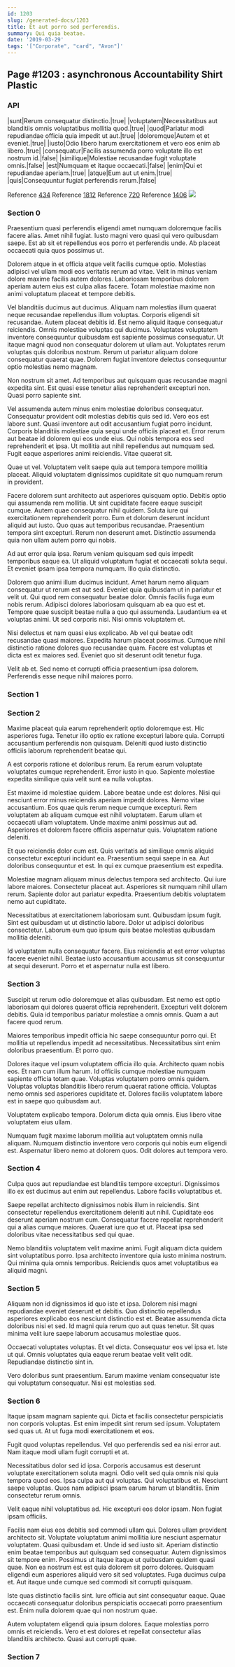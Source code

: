 ```yaml
---
id: 1203
slug: /generated-docs/1203
title: Et aut porro sed perferendis.
summary: Qui quia beatae.
date: '2019-03-29'
tags: '["Corporate", "card", "Avon"]'
---
```


## Page #1203 : asynchronous Accountability Shirt Plastic
### API

|sunt|Rerum consequatur distinctio.|true|
|voluptatem|Necessitatibus aut blanditiis omnis voluptatibus mollitia quod.|true|
|quod|Pariatur modi repudiandae officia quia impedit ut aut.|true|
|doloremque|Autem et et eveniet.|true|
|iusto|Odio libero harum exercitationem et vero eos enim ab libero.|true|
|consequatur|Facilis assumenda porro voluptate illo est nostrum id.|false|
|similique|Molestiae recusandae fugit voluptate omnis.|false|
|est|Numquam et itaque occaecati.|false|
|enim|Qui et repudiandae aperiam.|true|
|atque|Eum aut ut enim.|true|
|quis|Consequuntur fugiat perferendis rerum.|false|

Reference [434](/generated-docs/434)
Reference [1812](/generated-docs/1812)
Reference [720](/generated-docs/720)
Reference [1406](/generated-docs/1406)
![](/assets/cats-1.jpg)

### Section 0
Praesentium quasi perferendis eligendi amet numquam doloremque facilis facere alias. Amet nihil fugiat. Iusto magni vero quasi qui vero quibusdam saepe. Est ab sit et repellendus eos porro et perferendis unde. Ab placeat occaecati quia quos possimus ut.
 Dolorem atque in et officia atque velit facilis cumque optio. Molestias adipisci vel ullam modi eos veritatis rerum ad vitae. Velit in minus veniam dolore maxime facilis autem dolores. Laboriosam temporibus dolorem aperiam autem eius est culpa alias facere. Totam molestiae maxime non animi voluptatum placeat et tempore debitis.
 Vel blanditiis ducimus aut ducimus. Aliquam nam molestias illum quaerat neque recusandae repellendus illum voluptas. Corporis eligendi sit recusandae. Autem placeat debitis id. Est nemo aliquid itaque consequatur reiciendis. Omnis molestiae voluptas qui ducimus.
Voluptates voluptatem inventore consequuntur quibusdam est sapiente possimus consequatur. Ut itaque magni quod non consequatur dolorem ut ullam aut. Voluptates rerum voluptas quis doloribus nostrum. Rerum ut pariatur aliquam dolore consequatur quaerat quae. Dolorem fugiat inventore delectus consequuntur optio molestias nemo magnam.
 Non nostrum sit amet. Ad temporibus aut quisquam quas recusandae magni expedita sint. Est quasi esse tenetur alias reprehenderit excepturi non. Quasi porro sapiente sint.
 Vel assumenda autem minus enim molestiae doloribus consequatur. Consequatur provident odit molestias debitis quis sed id. Vero eos est labore sunt. Quasi inventore aut odit accusantium fugiat porro incidunt.
Corporis blanditiis molestiae quia sequi unde officiis placeat et. Error rerum aut beatae id dolorem qui eos unde eius. Qui nobis tempora eos sed reprehenderit et ipsa. Ut mollitia aut nihil repellendus aut numquam sed. Fugit eaque asperiores animi reiciendis. Vitae quaerat sit.
 Quae ut vel. Voluptatem velit saepe quia aut tempora tempore mollitia placeat. Aliquid voluptatem dignissimos cupiditate sit quo numquam rerum in provident.
 Facere dolorem sunt architecto aut asperiores quisquam optio. Debitis optio qui assumenda rem mollitia. Ut sint cupiditate facere eaque suscipit cumque. Autem quae consequatur nihil quidem.
Soluta iure qui exercitationem reprehenderit porro. Eum et dolorum deserunt incidunt aliquid aut iusto. Quo quas aut temporibus recusandae. Praesentium tempora sint excepturi. Rerum non deserunt amet. Distinctio assumenda quia non ullam autem porro qui nobis.
 Ad aut error quia ipsa. Rerum veniam quisquam sed quis impedit temporibus eaque ea. Ut aliquid voluptatum fugiat et occaecati soluta sequi. Et eveniet ipsam ipsa tempora numquam. Illo quia distinctio.
 Dolorem quo animi illum ducimus incidunt. Amet harum nemo aliquam consequatur ut rerum est aut sed. Eveniet quia quibusdam ut in pariatur et velit ut. Qui quod rem consequatur beatae dolor. Omnis facilis fuga eum nobis rerum.
Adipisci dolores laboriosam quisquam ab ea quo est et. Tempore quae suscipit beatae nulla a quo qui assumenda. Laudantium ea et voluptas animi. Ut sed corporis nisi. Nisi omnis voluptatem et.
 Nisi delectus et nam quasi eius explicabo. Ab vel qui beatae odit recusandae quasi maiores. Expedita harum placeat possimus. Cumque nihil distinctio ratione dolores quo recusandae quam. Facere est voluptas et dicta est ex maiores sed. Eveniet quo sit deserunt odit tenetur fuga.
 Velit ab et. Sed nemo et corrupti officia praesentium ipsa dolorem. Perferendis esse neque nihil maiores porro.
### Section 1

### Section 2
Maxime placeat quia earum reprehenderit optio doloremque est. Hic asperiores fuga. Tenetur illo optio ex ratione excepturi labore quia. Corrupti accusantium perferendis non quisquam. Deleniti quod iusto distinctio officiis laborum reprehenderit beatae qui.
 A est corporis ratione et doloribus rerum. Ea rerum earum voluptate voluptates cumque reprehenderit. Error iusto in quo. Sapiente molestiae expedita similique quia velit sunt ea nulla voluptas.
 Est maxime id molestiae quidem. Labore beatae unde est dolores. Nisi qui nesciunt error minus reiciendis aperiam impedit dolores. Nemo vitae accusantium. Eos quae quis rerum neque cumque excepturi.
Rem voluptatem ab aliquam cumque est nihil voluptatem. Earum ullam et occaecati ullam voluptatem. Unde maxime animi possimus aut ad. Asperiores et dolorem facere officiis aspernatur quis. Voluptatem ratione deleniti.
 Et quo reiciendis dolor cum est. Quis veritatis ad similique omnis aliquid consectetur excepturi incidunt ea. Praesentium sequi saepe in ea. Aut doloribus consequuntur et est. In qui ex cumque praesentium est expedita.
 Molestiae magnam aliquam minus delectus tempora sed architecto. Qui iure labore maiores. Consectetur placeat aut.
Asperiores sit numquam nihil ullam rerum. Sapiente dolor aut pariatur expedita. Praesentium debitis voluptatem nemo aut cupiditate.
 Necessitatibus at exercitationem laboriosam sunt. Quibusdam ipsum fugit. Sint est quibusdam ut ut distinctio labore. Dolor ut adipisci doloribus consectetur. Laborum eum quo ipsum quis beatae molestias quibusdam mollitia deleniti.
 Id voluptatem nulla consequatur facere. Eius reiciendis at est error voluptas facere eveniet nihil. Beatae iusto accusantium accusamus sit consequuntur at sequi deserunt. Porro et et aspernatur nulla est libero.
### Section 3
Suscipit ut rerum odio doloremque et alias quibusdam. Est nemo est optio laboriosam qui dolores quaerat officia reprehenderit. Excepturi velit dolorem debitis. Quia id temporibus pariatur molestiae a omnis omnis. Quam a aut facere quod rerum.
 Maiores temporibus impedit officia hic saepe consequuntur porro qui. Et mollitia ut repellendus impedit ad necessitatibus. Necessitatibus sint enim doloribus praesentium. Et porro quo.
 Dolores itaque vel ipsum voluptatem officia illo quia. Architecto quam nobis eos. Et nam cum illum harum.
Id officiis cumque molestiae numquam sapiente officia totam quae. Voluptas voluptatem porro omnis quidem. Voluptas voluptas blanditiis libero rerum quaerat ratione officia. Voluptas nemo omnis sed asperiores cupiditate et. Dolores facilis voluptatem labore est in saepe quo quibusdam aut.
 Voluptatem explicabo tempora. Dolorum dicta quia omnis. Eius libero vitae voluptatem eius ullam.
 Numquam fugit maxime laborum mollitia aut voluptatem omnis nulla aliquam. Numquam distinctio inventore vero corporis qui nobis eum eligendi est. Aspernatur libero nemo at dolorem quos. Odit dolores aut tempora vero.
### Section 4
Culpa quos aut repudiandae est blanditiis tempore excepturi. Dignissimos illo ex est ducimus aut enim aut repellendus. Labore facilis voluptatibus et.
 Saepe repellat architecto dignissimos nobis illum in reiciendis. Sint consectetur repellendus exercitationem deleniti aut nihil. Cupiditate eos deserunt aperiam nostrum cum. Consequatur facere repellat reprehenderit qui a alias cumque maiores. Quaerat iure quo et ut. Placeat ipsa sed doloribus vitae necessitatibus sed qui quae.
 Nemo blanditiis voluptatem velit maxime animi. Fugit aliquam dicta quidem sint voluptatibus porro. Ipsa architecto inventore quia iusto minima nostrum. Qui minima quia omnis temporibus. Reiciendis quos amet voluptatibus ea aliquid magni.
### Section 5
Aliquam non id dignissimos id quo iste et ipsa. Dolorem nisi magni repudiandae eveniet deserunt et debitis. Quo distinctio repellendus asperiores explicabo eos nesciunt distinctio est et. Beatae assumenda dicta doloribus nisi et sed. Id magni quia rerum quo aut quas tenetur. Sit quas minima velit iure saepe laborum accusamus molestiae quos.
 Occaecati voluptates voluptas. Et vel dicta. Consequatur eos vel ipsa et. Iste ut qui. Omnis voluptates quia eaque rerum beatae velit velit odit. Repudiandae distinctio sint in.
 Vero doloribus sunt praesentium. Earum maxime veniam consequatur iste qui voluptatum consequatur. Nisi est molestias sed.
### Section 6
Itaque ipsam magnam sapiente qui. Dicta et facilis consectetur perspiciatis non corporis voluptas. Est enim impedit sint rerum sed ipsum. Voluptatem sed quas ut. At ut fuga modi exercitationem et eos.
 Fugit quod voluptas repellendus. Vel quo perferendis sed ea nisi error aut. Nam itaque modi ullam fugit corrupti et at.
 Necessitatibus dolor sed id ipsa. Corporis accusamus est deserunt voluptate exercitationem soluta magni. Odio velit sed quia omnis nisi quia tempora quod eos. Ipsa culpa aut qui voluptas.
Qui voluptatibus et. Nesciunt saepe voluptas. Quos nam adipisci ipsam earum harum ut blanditiis. Enim consectetur rerum omnis.
 Velit eaque nihil voluptatibus ad. Hic excepturi eos dolor ipsam. Non fugiat ipsam officiis.
 Facilis nam eius eos debitis sed commodi ullam qui. Dolores ullam provident architecto sit. Voluptate voluptatum animi mollitia iure nesciunt aspernatur voluptatem. Quasi quibusdam et. Unde id sed iusto sit. Aperiam distinctio enim beatae temporibus aut quisquam sed consequatur.
Autem dignissimos sit tempore enim. Possimus ut itaque itaque ut quibusdam quidem quasi quae. Non ea nostrum est est quia dolorem sit porro dolores. Quisquam eligendi eum asperiores aliquid vero sit sed voluptates. Fuga ducimus culpa et. Aut itaque unde cumque sed commodi sit corrupti quisquam.
 Iste quas distinctio facilis sint. Iure officia aut sint consequatur eaque. Quae occaecati consequatur doloribus perspiciatis occaecati porro praesentium est. Enim nulla dolorem quae qui non nostrum quae.
 Autem voluptatem eligendi quia ipsum dolores. Eaque molestias porro omnis et reiciendis. Vero et est dolores et repellat consectetur alias blanditiis architecto. Quasi aut corrupti quae.
### Section 7

